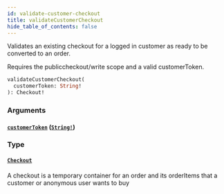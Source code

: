 ```yaml
---
id: validate-customer-checkout
title: validateCustomerCheckout
hide_table_of_contents: false
---
```



Validates an existing checkout for a logged in customer as ready to be converted to an order.

Requires the publiccheckout/write scope and a valid customerToken.

```graphql
validateCustomerCheckout(
  customerToken: String!
): Checkout!
```


### Arguments

#### [`customerToken`](#) ([`String!`](/demand/api/graphql-storefront/reference/scalars/string))




### Type

#### [`Checkout`](/demand/api/graphql-storefront/reference/objects/checkout)

A checkout is a temporary container for an order and its orderItems that a customer or anonymous user wants to buy




